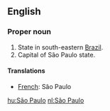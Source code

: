 ==English==

===Proper noun===

#State in south-eastern [[Brazil]].
#Capital of São Paulo state.

====Translations====

*[[French]]: São Paulo

{{Wikipedia}}

[[hu:São Paulo]]
[[nl:São Paulo]]